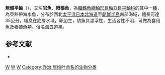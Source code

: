 {{Speciesbox
| taxon = Sebastes inermis
| image = Sebastes Inermis.jpg
| status = NE
| status_system = IUCN3.1
| binomial_authority =  [[Cuvier|Cuvier]], 1829
| synonyms = 
}}

'''無備平鮋'''（{{lang-ja|鮴}}），又名'''岩魚'''、'''眼張魚'''，為[[輻鰭魚綱|輻鰭魚綱]][[鮋形目|鮋形目]][[鮋亞目|鮋亞目]][[平鮋科|平鮋科]]的其中一[[種|種]]，為亞熱帶海水魚，分布於西北[[太平洋|太平洋]][[日本|日本]][[北海道|北海道]]至[[朝鮮半島|朝鮮半島]]南部海域，體長可達35公分，棲息在底層水域，卵胎生，幼魚具漂浮性，生活習性不明，可做為食用魚及養殖魚類。俗名海五道黑。

==参考文献==
*{{FishBase_species|genus=Sebastes|species=inermis|year=2014|month=6}}

{{taxonbar}}

[[Category:食用魚|W]]
[[Category:平鮋屬|W]]
[[Category:1829年描述的魚類|W]]
[[Category:乔治·居维叶命名的生物分类|Category:乔治·居维叶命名的生物分类]]
